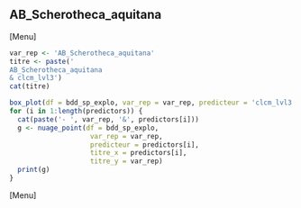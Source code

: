 ##  AB_Scherotheca_aquitana
[Menu]
```r
var_rep <- 'AB_Scherotheca_aquitana'
titre <- paste('
AB_Scherotheca_aquitana
& clcm_lvl3')
cat(titre)

box_plot(df = bdd_sp_explo, var_rep = var_rep, predicteur = 'clcm_lvl3', titre_x = 'clcm_lvl3', titre_y = var_rep)
for (i in 1:length(predictors)) {
  cat(paste('- ', var_rep, '&', predictors[i]))
  g <- nuage_point(df = bdd_sp_explo,
                    var_rep = var_rep,
                    predicteur = predictors[i],
                    titre_x = predictors[i],
                    titre_y = var_rep)
  print(g)
}
```
[Menu] 



